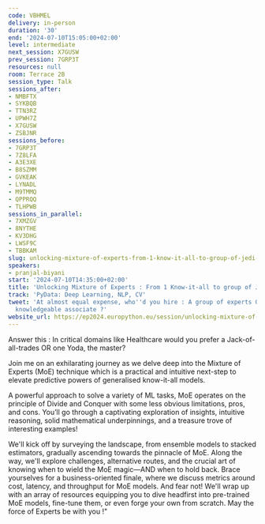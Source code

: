 ```yaml
---
code: VBHMEL
delivery: in-person
duration: '30'
end: '2024-07-10T15:05:00+02:00'
level: intermediate
next_session: X7GUSW
prev_session: 7GRP3T
resources: null
room: Terrace 2B
session_type: Talk
sessions_after:
- NMBFTX
- SYKBQB
- TTN3RZ
- UPWH7Z
- X7GUSW
- ZSBJNR
sessions_before:
- 7GRP3T
- 7Z8LFA
- A3E3XE
- B8SZMM
- GVKEAK
- LYNADL
- M9TMMQ
- QPPRQQ
- TLHPWB
sessions_in_parallel:
- 7XMZGV
- 8NYTHE
- KV3DHG
- LWSF9C
- TBBKAM
slug: unlocking-mixture-of-experts-from-1-know-it-all-to-group-of-jedi-masters
speakers:
- pranjal-biyani
start: '2024-07-10T14:35:00+02:00'
title: 'Unlocking Mixture of Experts : From 1 Know-it-all to group of Jedi Masters'
track: 'PyData: Deep Learning, NLP, CV'
tweet: 'At almost equal expense, who''d you hire : A group of experts OR one fairly
  knowledgeable associate ?'
website_url: https://ep2024.europython.eu/session/unlocking-mixture-of-experts-from-1-know-it-all-to-group-of-jedi-masters
---
```


Answer this : In critical domains like Healthcare would you prefer a Jack-of-all-trades OR one Yoda, the master?

Join me on an exhilarating journey as we delve deep into the Mixture of Experts (MoE) technique which is a practical and intuitive next-step to elevate predictive powers of generalised know-it-all models.

A powerful approach to solve a variety of ML tasks, MoE operates on the principle of Divide and Conquer with some less obvious limitations, pros, and cons. You’ll go through a captivating exploration of insights, intuitive reasoning, solid mathematical underpinnings, and a treasure trove of interesting examples!

We'll kick off by surveying the landscape, from ensemble models to stacked estimators, gradually ascending towards the pinnacle of MoE. Along the way, we'll explore challenges, alternative routes, and the crucial art of knowing when to wield the MoE magic—AND when to hold back. Brace yourselves for a business-oriented finale, where we discuss metrics around cost, latency, and throughput for MoE models. And fear not! We'll wrap up with an array of resources equipping you to dive headfirst into pre-trained MoE models, fine-tune them, or even forge your own from scratch. May the force of Experts be with you !"
